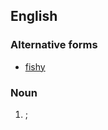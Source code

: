 ==English==

===Alternative forms===
* [[fishy]]

===Noun===
{{en-noun}}

# {{childish}} {{diminutive of|fish|lang=en}}; {{alternative spelling of|fishy|nocap=1}}